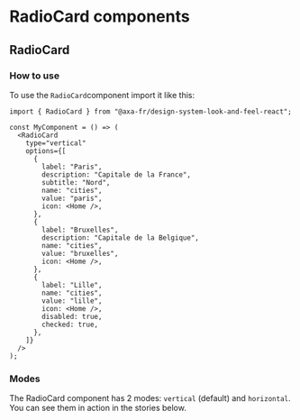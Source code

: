 
<Meta of={RadioCardStories} />

# RadioCard components

## RadioCard

### How to use

To use the `RadioCard`component import it like this:

```tsx
import { RadioCard } from "@axa-fr/design-system-look-and-feel-react";

const MyComponent = () => (
  <RadioCard
    type="vertical"
    options={[
      {
        label: "Paris",
        description: "Capitale de la France",
        subtitle: "Nord",
        name: "cities",
        value: "paris",
        icon: <Home />,
      },
      {
        label: "Bruxelles",
        description: "Capitale de la Belgique",
        name: "cities",
        value: "bruxelles",
        icon: <Home />,
      },
      {
        label: "Lille",
        name: "cities",
        value: "lille",
        icon: <Home />,
        disabled: true,
        checked: true,
      },
    ]}
  />
);
```

### Modes

The RadioCard component has 2 modes: `vertical` (default) and `horizontal`.
You can see them in action in the stories below.

<Canvas of={RadioCardStories.RadioCardStory} />
<Controls of={RadioCardStories.RadioCardStory} />
